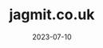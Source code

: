 ---
title: jagmit.co.uk
date: 2023-07-10
description: The portfolio website as well as blog built on astro framework as well as an experimentation platform.
repo: https://github.com/jagmitg/jagmit.co.uk
tags: Astro, MDX, TypeScript, JavaScript, Shell
---